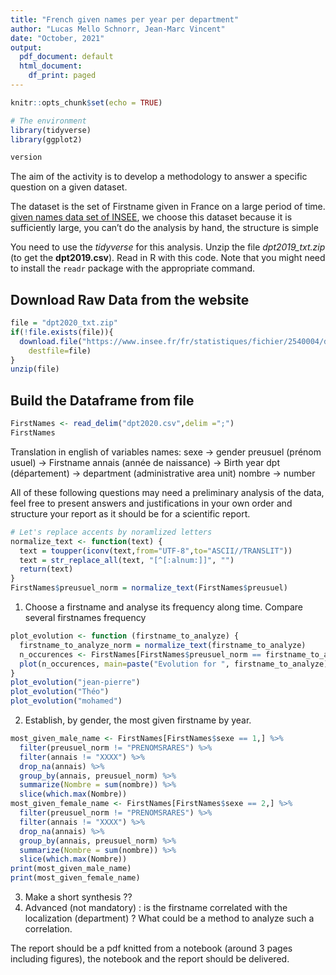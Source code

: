 ```yaml
---
title: "French given names per year per department"
author: "Lucas Mello Schnorr, Jean-Marc Vincent"
date: "October, 2021"
output:
  pdf_document: default
  html_document:
    df_print: paged
---
```


```r
knitr::opts_chunk$set(echo = TRUE)
```

```r
# The environment
library(tidyverse)
library(ggplot2)

version
```
The aim of the activity is to develop a methodology to answer a specific question on a given dataset. 

The dataset is the set of Firstname given in France on a large period of time. 
[given names data set of INSEE](https://www.insee.fr/fr/statistiques/fichier/2540004), we choose this dataset because it is sufficiently large, you can't do the analysis by hand, the structure is simple


You need to use the _tidyverse_ for this analysis. Unzip the file _dpt2019_txt.zip_ (to get the **dpt2019.csv**). Read in R with this code. Note that you might need to install the `readr` package with the appropriate command.

## Download Raw Data from the website
```r
file = "dpt2020_txt.zip"
if(!file.exists(file)){
  download.file("https://www.insee.fr/fr/statistiques/fichier/2540004/dpt2020_csv.zip",
	destfile=file)
}
unzip(file)
```

## Build the Dataframe from file
```r
FirstNames <- read_delim("dpt2020.csv",delim =";")
FirstNames
```
Translation in english of variables names: 
sexe -> gender 
preusuel (prénom usuel) -> Firstname
annais (année de naissance) -> Birth year
dpt (département) -> department (administrative area unit)
nombre -> number

All of these following questions may need a preliminary analysis of the data, feel free to present answers and justifications in your own order and structure your report as it should be for a scientific report.

```r
# Let's replace accents by noramlized letters
normalize_text <- function(text) {
  text = toupper(iconv(text,from="UTF-8",to="ASCII//TRANSLIT"))
  text = str_replace_all(text, "[^[:alnum:]]", "")
  return(text)
}
FirstNames$preusuel_norm = normalize_text(FirstNames$preusuel)
```

1. Choose a firstname and analyse its frequency along time. Compare several firstnames frequency
```r
plot_evolution <- function (firstname_to_analyze) {
  firstname_to_analyze_norm = normalize_text(firstname_to_analyze)
  n_occurences <- FirstNames[FirstNames$preusuel_norm == firstname_to_analyze_norm,] %>% group_by(annais) %>% summarise(Nombre = sum(nombre))
  plot(n_occurences, main=paste("Evolution for ", firstname_to_analyze))
}
plot_evolution("jean-pierre")
plot_evolution("Théo")
plot_evolution("mohamed")
```
2. Establish, by gender, the most given firstname by year. 

```r
most_given_male_name <- FirstNames[FirstNames$sexe == 1,] %>% 
  filter(preusuel_norm != "PRENOMSRARES") %>%
  filter(annais != "XXXX") %>%
  drop_na(annais) %>%
  group_by(annais, preusuel_norm) %>%
  summarize(Nombre = sum(nombre)) %>%
  slice(which.max(Nombre))
most_given_female_name <- FirstNames[FirstNames$sexe == 2,] %>% 
  filter(preusuel_norm != "PRENOMSRARES") %>%
  filter(annais != "XXXX") %>%
  drop_na(annais) %>%
  group_by(annais, preusuel_norm) %>%
  summarize(Nombre = sum(nombre)) %>%
  slice(which.max(Nombre))
print(most_given_male_name)
print(most_given_female_name)
```
3. Make a short synthesis
??
4. Advanced (not mandatory) : is the firstname correlated with the localization (department) ? What could be a method to analyze such a correlation.

The report should be a pdf knitted from a  notebook (around  3 pages including figures), the notebook and the report should be delivered.